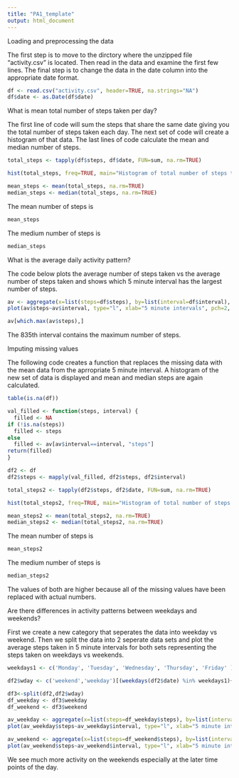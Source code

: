 ```yaml
---
title: "PA1_template"
output: html_document
---
```


Loading and preprocessing the data

The first step is to move to the dirctory where the unzipped file "activity.csv" is located. Then read in the data and examine the first few lines. The final step is to change the data in the date column into the appropriate date format.

```r
df <- read.csv("activity.csv", header=TRUE, na.strings="NA")
df$date <- as.Date(df$date)
```

What is mean total number of steps taken per day?

The first line of code will sum the steps that share the same date giving you the total number of steps taken each day. The next set of code will create a histogram of that data. The last lines of code calculate the mean and median number of steps.

```r
total_steps <- tapply(df$steps, df$date, FUN=sum, na.rm=TRUE)

hist(total_steps, freq=TRUE, main="Histogram of total number of steps taken each day", xlab="Steps")

mean_steps <- mean(total_steps, na.rm=TRUE)
median_steps <- median(total_steps, na.rm=TRUE)
```

The mean number of steps is
```r
mean_steps
```
The medium number of steps is
```r
median_steps
```

What is the average daily activity pattern?

The code below plots the average number of steps taken vs the average number of steps taken and shows which 5 minute interval has the largest number of steps.

```r
av <- aggregate(x=list(steps=df$steps), by=list(interval=df$interval), FUN=mean, na.rm=TRUE)
plot(av$steps~av$interval, type="l", xlab="5 minute intervals", pch=2, main= "5-minute interval vs average number of steps taken", ylab="Average number of steps taken")

av[which.max(av$steps),]
```

The 835th interval contains the maximum number of steps.

Imputing missing values

The following code creates a function that replaces the missing data with the mean data from the aprropriate 5 minute interval. A histogram of the new set of data is displayed and mean and median steps are again calculated. 

```r
table(is.na(df))

val_filled <- function(steps, interval) { 
  filled <- NA
if (!is.na(steps))
  filled <- steps
else
  filled <- av[av$interval==interval, "steps"]
return(filled)
}

df2 <- df
df2$steps <- mapply(val_filled, df2$steps, df2$interval)

total_steps2 <- tapply(df2$steps, df2$date, FUN=sum, na.rm=TRUE)

hist(total_steps2, freq=TRUE, main="Histogram of total number of steps taken each day", xlab="Steps")

mean_steps2 <- mean(total_steps2, na.rm=TRUE)
median_steps2 <- median(total_steps2, na.rm=TRUE)
```

The mean number of steps is
```r
mean_steps2
```
The medium number of steps is
```r
median_steps2
```

The values of both are higher because all of the missing values have been replaced with actual numbers.


Are there differences in activity patterns between weekdays and weekends?

First we create a new category that seperates the data into weekday vs weekend. Then we split the data into 2 seperate data sets and plot the average steps taken in 5 minute intervals for both sets representing the steps taken on weekdays vs weekends.

```r
weekdays1 <- c('Monday', 'Tuesday', 'Wednesday', 'Thursday', 'Friday' )

df2$wday <- c('weekend','weekday')[(weekdays(df2$date) %in% weekdays1)+1L]

df3<-split(df2,df2$wday)
df_weekday <- df3$weekday
df_weekend <- df3$weekend

av_weekday <- aggregate(x=list(steps=df_weekday$steps), by=list(interval=df_weekday$interval), FUN=mean, na.rm=TRUE)
plot(av_weekday$steps~av_weekday$interval, type="l", xlab="5 minute intervals", pch=2, main= "5-minute interval vs average number of steps taken on Weekdays", ylab="Average number of steps taken")

av_weekend <- aggregate(x=list(steps=df_weekend$steps), by=list(interval=df_weekend$interval), FUN=mean, na.rm=TRUE)
plot(av_weekend$steps~av_weekend$interval, type="l", xlab="5 minute intervals", pch=2, main= "5-minute interval vs average number of steps taken on Weekends", ylab="Average number of steps taken")
```
We see much more activity on the weekends especially at the later time points of the day.